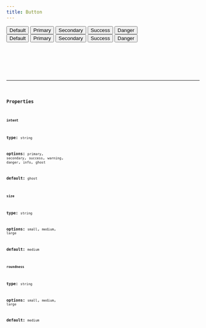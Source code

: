 ```yaml
---
title: Button
---
```






<Tabs>
  <TabItem label="Preview">
  <div class="flex gap-4 not-content">
    <Button>Default</Button>
    <Button intent="primary">Primary</Button>
    <Button intent="secondary">Secondary</Button>
    <Button intent="success">Success</Button>
    <Button intent="danger">Danger</Button>
    </div>
    <div class="flex gap-4 not-content">
    <Button>Default</Button>
    <Button intent="primary" variant="outlined">Primary</Button>
    <Button intent="secondary" variant="outlined">Secondary</Button>
    <Button intent="success" variant="outlined">Success</Button>
    <Button intent="danger" variant="outlined">Danger</Button>
    </div>
  </TabItem>
  <TabItem label="Code">
    <Code code={importedCode} lang="js" />
  </TabItem>
  <TabItem label="Install">
    <Code code={`npx ui-gen add ${component}`} lang="js" />
  </TabItem>
</Tabs>

<hr />

### Properties

#### `intent`

**type:** `string`

**options:** `primary`, `secondary`, `success`, `warning`, `danger`, `info`, `ghost`

**default:** `ghost`


#### `size`

**type:** `string`

**options:** `small`, `medium`, `large`

**default:** `medium`

#### `roundness`

**type:** `string`

**options:** `small`, `medium`, `large`

**default:** `medium`

